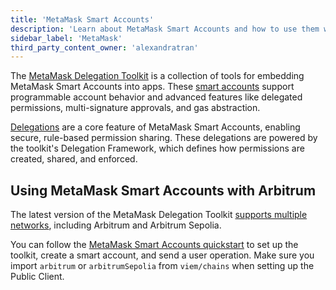 ```yaml
---
title: 'MetaMask Smart Accounts'
description: 'Learn about MetaMask Smart Accounts and how to use them with Arbitrum'
sidebar_label: 'MetaMask'
third_party_content_owner: 'alexandratran'
---
```


The [MetaMask Delegation Toolkit](https://docs.metamask.io/delegation-toolkit/) is a collection of tools for embedding
MetaMask Smart Accounts into apps.
These [smart accounts](https://docs.metamask.io/delegation-toolkit/concepts/smart-accounts/) support programmable
account behavior and advanced features like delegated permissions, multi-signature approvals, and gas abstraction.

[Delegations](https://docs.metamask.io/delegation-toolkit/concepts/delegation/) are a core feature of MetaMask Smart
Accounts, enabling secure, rule-based permission sharing.
These delegations are powered by the toolkit's Delegation Framework, which defines how permissions are created, shared,
and enforced.

## Using MetaMask Smart Accounts with Arbitrum

The latest version of the MetaMask Delegation Toolkit
[supports multiple networks](https://docs.metamask.io/delegation-toolkit/get-started/supported-networks/), including
Arbitrum and Arbitrum Sepolia.

You can follow the
[MetaMask Smart Accounts quickstart](https://docs.metamask.io/delegation-toolkit/development/get-started/quickstart/) to
set up the toolkit, create a smart account, and send a user operation.
Make sure you import `arbitrum` or `arbitrumSepolia` from `viem/chains` when setting up the Public Client.
